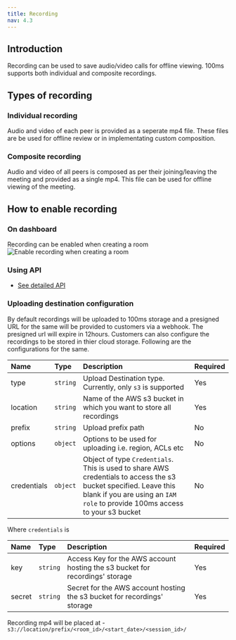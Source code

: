 ```yaml
---
title: Recording
nav: 4.3
---
```


## Introduction

Recording can be used to save audio/video calls for offline viewing. 100ms supports both individual and composite recordings.

## Types of recording

### Individual recording
Audio and video of each peer is provided as a seperate mp4 file. These files are be used for offline review or in implementating custom composition.

### Composite recording
Audio and video of all peers is composed as per their joining/leaving the meeting and provided as a single mp4. This file can be used for offline viewing of the meeting.

## How to enable recording

### On dashboard
Recording can be enabled when creating a room
<Image width={2168} height={1212} alt="Enable recording when creating a room" src="/docs/v2/create-a-room.png" />

### Using API
- [See detailed API](/server-side/v2/features/room)

### Uploading destination configuration
By default recordings will be uploaded to 100ms storage and a presigned URL for the same will be provided to customers via a webhook. The presigned url will expire in 12hours.
Customers can also configure the recordings to be stored in thier cloud storage. Following are the configurations for the same.

| Name        | Type     | Description                                                                                                                                                                                      | Required |
| :---------- | :------- | :----------------------------------------------------------------------------------------------------------------------------------------------------------------------------------------------- | :------- |
| type        | `string` | Upload Destination type. Currently, only `s3` is supported                                                                                                                                       | Yes      |
| location    | `string` | Name of the AWS s3 bucket in which you want to store all recordings                                                                                                                              | Yes      |
| prefix      | `string` | Upload prefix path                                                                                                                                                                               | No       |
| options     | `object` | Options to be used for uploading i.e. region, ACLs etc                                                                                                                                           | No       |
| credentials | `object` | Object of type `Credentials`. This is used to share AWS credentials to access the s3 bucket specified. Leave this blank if you are using an `IAM role` to provide 100ms access to your s3 bucket | No       |

Where `credentials` is

| Name   | Type     | Description                                                                  | Required |
| :----- | :------- | :--------------------------------------------------------------------------- | :------- |
| key    | `string` | Access Key for the AWS account hosting the s3 bucket for recordings' storage | Yes      |
| secret | `string` | Secret for the AWS account hosting the s3 bucket for recordings' storage     | Yes      |

Recording mp4 will be placed at - `s3://location/prefix/<room_id>/<start_date>/<session_id>/`
